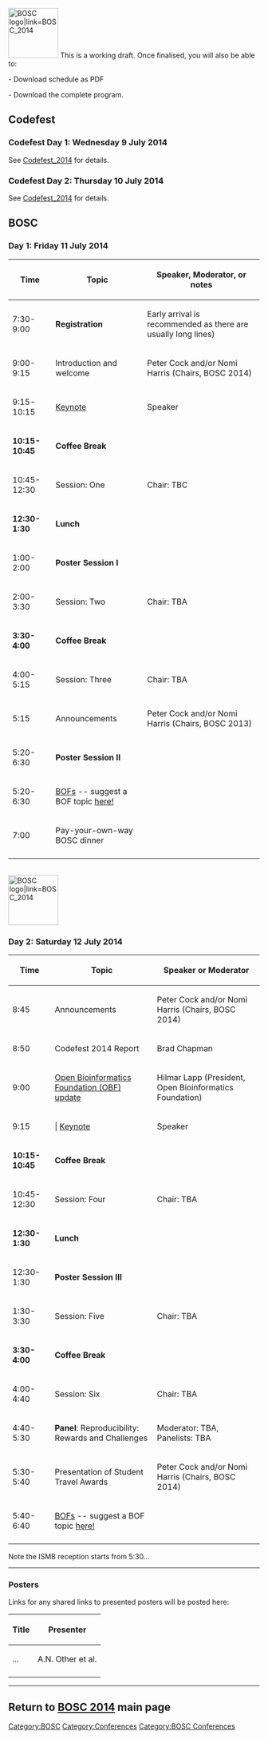 [[File:Pear.png|100px|right|BOSC logo|link=BOSC_2014]]
This is a working draft. Once finalised, you will also be able to:

- Download schedule as PDF

- Download the complete program.

== Codefest ==

=== Codefest Day 1: Wednesday 9 July 2014 ===

See [[Codefest_2014]] for details.

=== Codefest Day 2: Thursday 10 July 2014 ===

See [[Codefest_2014]] for details.

== BOSC ==

=== Day 1: Friday 11 July 2014 ===

{| border="1" cellspacing="0" cellpadding="7"
! Time
! Topic
! Speaker, Moderator, or notes
|- 
| 7:30-9:00
| '''Registration'''
| Early arrival is recommended as there are usually long lines)
|- 
| 9:00-9:15
| Introduction and welcome
| Peter Cock and/or Nomi Harris (Chairs, BOSC 2014)
|-
| 9:15-10:15
| [[BOSC_2014_Keynote_Speakers|Keynote]]
| Speaker
|-
| '''10:15-10:45'''
| '''Coffee Break'''
|
|-
| 10:45-12:30
| Session: One
| Chair: TBC
|-
| '''12:30-1:30'''
| '''Lunch'''
|
|-
| 1:00-2:00
| '''Poster Session I'''
|
|-
| 2:00-3:30
| Session: Two
| Chair: TBA
|-
| '''3:30-4:00'''
| '''Coffee Break'''
|
|-
| 4:00-5:15
| Session: Three
| Chair: TBA
|-
| 5:15
| Announcements
| Peter Cock and/or Nomi Harris (Chairs, BOSC 2013)
|-
| 5:20-6:30
|'''Poster Session II'''
|
|-
| 5:20-6:30
| [[BOSC_2014/BOFs|BOFs]] -- suggest a BOF topic [[BOSC_2014/BOFs|here!]]
|
|-
| 7:00
| Pay-your-own-way BOSC dinner
|
|- 
|}

<br>
[[File:Pear.png|100px|right|BOSC logo|link=BOSC_2014]]

=== Day 2: Saturday 12 July 2014 ===

{| border="1" cellspacing="0" cellpadding="7"
! Time
! Topic
! Speaker or Moderator
|- 
| 8:45
| Announcements
| Peter Cock and/or Nomi Harris (Chairs, BOSC 2014)
|-
| 8:50
| Codefest 2014 Report
| Brad Chapman
|-
| 9:00
| [http://www.open-bio.org/wiki/Main_Page Open Bioinformatics Foundation (OBF) update]
| Hilmar Lapp (President, Open Bioinformatics Foundation)
|-
| 9:15
| | [[BOSC_2014_Keynote_Speakers|Keynote]]
| Speaker
|-
| '''10:15-10:45'''
| '''Coffee Break'''
|
|-
| 10:45-12:30
| Session: Four
| Chair: TBA
|-
| '''12:30-1:30'''
| '''Lunch'''
|
|-
| 12:30-1:30
| '''Poster Session III'''
|
|-
| 1:30-3:30
| Session: Five
| Chair: TBA
|-
| '''3:30-4:00'''
| '''Coffee Break'''
|
|-
| 4:00-4:40
| Session: Six
| Chair: TBA
|-
| 4:40-5:30
| '''Panel''': Reproducibility: Rewards and Challenges
| Moderator: TBA, Panelists: TBA
|-
| 5:30-5:40
| Presentation of Student Travel Awards
| Peter Cock and/or Nomi Harris (Chairs, BOSC 2014)
|-
| 5:40-6:40
| [[BOSC_2014/BOFs|BOFs]] -- suggest a BOF topic [[BOSC_2014/BOFs|here!]]
|
|-
|}

Note the ISMB reception starts from 5:30...

----

=== Posters ===

Links for any shared links to presented posters will be posted here:

{| border="1" cellspacing="0" cellpadding="7"
! Title
! Presenter
|- 
| ...
| A.N. Other et al.
|-
|}


----

== Return to '''[[BOSC_2014 | BOSC 2014]]''' main page ==

[[Category:BOSC]] [[Category:Conferences]]
[[Category:BOSC Conferences]]